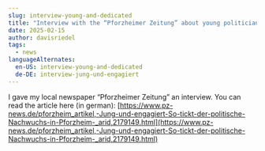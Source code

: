 ```yaml
---
slug: interview-young-and-dedicated
title: "Interview with the “Pforzheimer Zeitung” about young politicians"
date: 2025-02-15
author: davisriedel
tags:
  - news
languageAlternates:
  en-US: interview-young-and-dedicated
  de-DE: interview-jung-und-engagiert
---
```

I gave my local newspaper “Pforzheimer Zeitung” an interview. You can read the article here (in german): [https://www.pz-news.de/pforzheim_artikel,-Jung-und-engagiert-So-tickt-der-politische-Nachwuchs-in-Pforzheim-_arid,2179149.html](https://www.pz-news.de/pforzheim_artikel,-Jung-und-engagiert-So-tickt-der-politische-Nachwuchs-in-Pforzheim-_arid,2179149.html)
